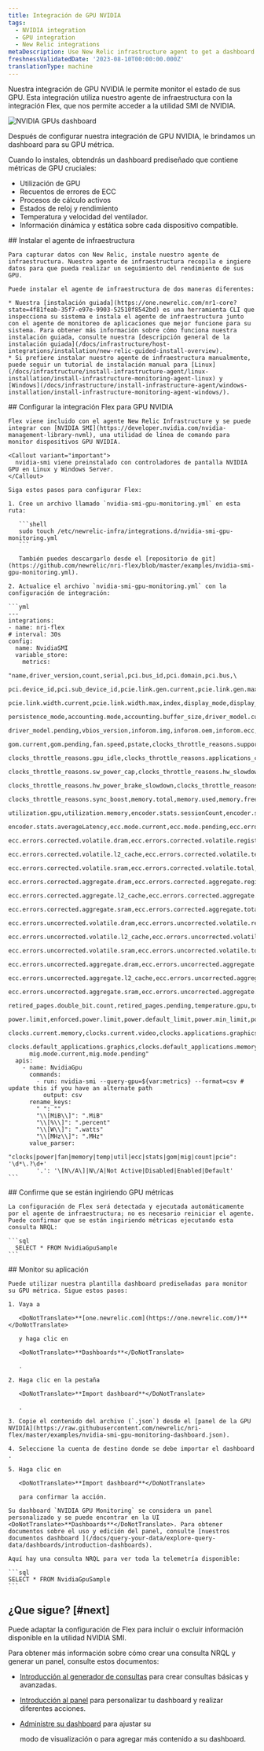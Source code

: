 ```yaml
---
title: Integración de GPU NVIDIA
tags:
  - NVIDIA integration
  - GPU integration
  - New Relic integrations
metaDescription: Use New Relic infrastructure agent to get a dashboard with GPU metrics.
freshnessValidatedDate: '2023-08-10T00:00:00.000Z'
translationType: machine
---
```



Nuestra integración de GPU NVIDIA le permite monitor el estado de sus GPU. Esta integración utiliza nuestro agente de infraestructura con la integración Flex, que nos permite acceder a la utilidad SMI de NVIDIA.

<img
  title="NVIDIA GPUs dashboard"
  alt="NVIDIA GPUs dashboard"
  src={infrastructureNVIDIAGPUDashboard}
/>

<figcaption>
  Después de configurar nuestra integración de GPU NVIDIA, le brindamos un dashboard para su GPU métrica.
</figcaption>

Cuando lo instales, obtendrás un dashboard prediseñado que contiene métricas de GPU cruciales:

* Utilización de GPU
* Recuentos de errores de ECC
* Procesos de cálculo activos
* Estados de reloj y rendimiento
* Temperatura y velocidad del ventilador.
* Información dinámica y estática sobre cada dispositivo compatible.

<Steps>
  <Step>
    ## Instalar el agente de infraestructura

    Para capturar datos con New Relic, instale nuestro agente de infraestructura. Nuestro agente de infraestructura recopila e ingiere datos para que pueda realizar un seguimiento del rendimiento de sus GPU.

    Puede instalar el agente de infraestructura de dos maneras diferentes:

    * Nuestra [instalación guiada](https://one.newrelic.com/nr1-core?state=4f81feab-35f7-e97e-9903-52510f8542bd) es una herramienta CLI que inspecciona su sistema e instala el agente de infraestructura junto con el agente de monitoreo de aplicaciones que mejor funcione para su sistema. Para obtener más información sobre cómo funciona nuestra instalación guiada, consulte nuestra [descripción general de la instalación guiada](/docs/infrastructure/host-integrations/installation/new-relic-guided-install-overview).
    * Si prefiere instalar nuestro agente de infraestructura manualmente, puede seguir un tutorial de instalación manual para [Linux](/docs/infrastructure/install-infrastructure-agent/linux-installation/install-infrastructure-monitoring-agent-linux) y [Windows](/docs/infrastructure/install-infrastructure-agent/windows-installation/install-infrastructure-monitoring-agent-windows/).
  </Step>

  <Step>
    ## Configurar la integración Flex para GPU NVIDIA

    Flex viene incluido con el agente New Relic Infrastructure y se puede integrar con [NVIDIA SMI](https://developer.nvidia.com/nvidia-management-library-nvml), una utilidad de línea de comando para monitor dispositivos GPU NVIDIA.

    <Callout variant="important">
      nvidia-smi viene preinstalado con controladores de pantalla NVIDIA GPU en Linux y Windows Server.
    </Callout>

    Siga estos pasos para configurar Flex:

    1. Cree un archivo llamado `nvidia-smi-gpu-monitoring.yml` en esta ruta:

       ```shell
       sudo touch /etc/newrelic-infra/integrations.d/nvidia-smi-gpu-monitoring.yml
       ```

       También puedes descargarlo desde el [repositorio de git](https://github.com/newrelic/nri-flex/blob/master/examples/nvidia-smi-gpu-monitoring.yml).

    2. Actualice el archivo `nvidia-smi-gpu-monitoring.yml` con la configuración de integración:

    ```yml
    --- 
    integrations:
    - name: nri-flex
    # interval: 30s
    config:
      name: NvidiaSMI
      variable_store:
        metrics: 
          "name,driver_version,count,serial,pci.bus_id,pci.domain,pci.bus,\
          pci.device_id,pci.sub_device_id,pcie.link.gen.current,pcie.link.gen.max,\
          pcie.link.width.current,pcie.link.width.max,index,display_mode,display_active,\
          persistence_mode,accounting.mode,accounting.buffer_size,driver_model.current,\
          driver_model.pending,vbios_version,inforom.img,inforom.oem,inforom.ecc,inforom.pwr,\
          gom.current,gom.pending,fan.speed,pstate,clocks_throttle_reasons.supported,\
          clocks_throttle_reasons.gpu_idle,clocks_throttle_reasons.applications_clocks_setting,\
          clocks_throttle_reasons.sw_power_cap,clocks_throttle_reasons.hw_slowdown,clocks_throttle_reasons.hw_thermal_slowdown,\
          clocks_throttle_reasons.hw_power_brake_slowdown,clocks_throttle_reasons.sw_thermal_slowdown,\
          clocks_throttle_reasons.sync_boost,memory.total,memory.used,memory.free,compute_mode,\
          utilization.gpu,utilization.memory,encoder.stats.sessionCount,encoder.stats.averageFps,\
          encoder.stats.averageLatency,ecc.mode.current,ecc.mode.pending,ecc.errors.corrected.volatile.device_memory,\
          ecc.errors.corrected.volatile.dram,ecc.errors.corrected.volatile.register_file,ecc.errors.corrected.volatile.l1_cache,\
          ecc.errors.corrected.volatile.l2_cache,ecc.errors.corrected.volatile.texture_memory,ecc.errors.corrected.volatile.cbu,\
          ecc.errors.corrected.volatile.sram,ecc.errors.corrected.volatile.total,ecc.errors.corrected.aggregate.device_memory,\
          ecc.errors.corrected.aggregate.dram,ecc.errors.corrected.aggregate.register_file,ecc.errors.corrected.aggregate.l1_cache,\
          ecc.errors.corrected.aggregate.l2_cache,ecc.errors.corrected.aggregate.texture_memory,ecc.errors.corrected.aggregate.cbu,\
          ecc.errors.corrected.aggregate.sram,ecc.errors.corrected.aggregate.total,ecc.errors.uncorrected.volatile.device_memory,\
          ecc.errors.uncorrected.volatile.dram,ecc.errors.uncorrected.volatile.register_file,ecc.errors.uncorrected.volatile.l1_cache,\
          ecc.errors.uncorrected.volatile.l2_cache,ecc.errors.uncorrected.volatile.texture_memory,ecc.errors.uncorrected.volatile.cbu,\
          ecc.errors.uncorrected.volatile.sram,ecc.errors.uncorrected.volatile.total,ecc.errors.uncorrected.aggregate.device_memory,\
          ecc.errors.uncorrected.aggregate.dram,ecc.errors.uncorrected.aggregate.register_file,ecc.errors.uncorrected.aggregate.l1_cache,\
          ecc.errors.uncorrected.aggregate.l2_cache,ecc.errors.uncorrected.aggregate.texture_memory,ecc.errors.uncorrected.aggregate.cbu,\
          ecc.errors.uncorrected.aggregate.sram,ecc.errors.uncorrected.aggregate.total,retired_pages.single_bit_ecc.count,\
          retired_pages.double_bit.count,retired_pages.pending,temperature.gpu,temperature.memory,power.management,power.draw,\
          power.limit,enforced.power.limit,power.default_limit,power.min_limit,power.max_limit,clocks.current.graphics,clocks.current.sm,\
          clocks.current.memory,clocks.current.video,clocks.applications.graphics,clocks.applications.memory,\
          clocks.default_applications.graphics,clocks.default_applications.memory,clocks.max.graphics,clocks.max.sm,clocks.max.memory,\
          mig.mode.current,mig.mode.pending"
      apis:
        - name: NvidiaGpu
          commands:
            - run: nvidia-smi --query-gpu=${var:metrics} --format=csv # update this if you have an alternate path
              output: csv
          rename_keys:
            " ": ""
            "\\[MiB\\]": ".MiB"
            "\\[%\\]": ".percent"
            "\\[W\\]": ".watts"
            "\\[MHz\\]": ".MHz"
          value_parser:
            "clocks|power|fan|memory|temp|util|ecc|stats|gom|mig|count|pcie": '\d*\.?\d+'
            '.': '\[N\/A\]|N\/A|Not Active|Disabled|Enabled|Default'
    ```
  </Step>

  <Step>
    ## Confirme que se están ingiriendo GPU métricas

    La configuración de Flex será detectada y ejecutada automáticamente por el agente de infraestructura; no es necesario reiniciar el agente. Puede confirmar que se están ingiriendo métricas ejecutando esta consulta NRQL:

    ```sql
      SELECT * FROM NvidiaGpuSample
    ```
  </Step>

  <Step>
    ## Monitor su aplicación

    Puede utilizar nuestra plantilla dashboard prediseñadas para monitor su GPU métrica. Sigue estos pasos:

    1. Vaya a

       <DoNotTranslate>**[one.newrelic.com](https://one.newrelic.com/)**</DoNotTranslate>

       y haga clic en

       <DoNotTranslate>**Dashboards**</DoNotTranslate>

       .

    2. Haga clic en la pestaña

       <DoNotTranslate>**Import dashboard**</DoNotTranslate>

       .

    3. Copie el contenido del archivo (`.json`) desde el [panel de la GPU NVIDIA](https://raw.githubusercontent.com/newrelic/nri-flex/master/examples/nvidia-smi-gpu-monitoring-dashboard.json).

    4. Seleccione la cuenta de destino donde se debe importar el dashboard .

    5. Haga clic en

       <DoNotTranslate>**Import dashboard**</DoNotTranslate>

       para confirmar la acción.

    Su dashboard `NVIDIA GPU Monitoring` se considera un panel personalizado y se puede encontrar en la UI <DoNotTranslate>**Dashboards**</DoNotTranslate>. Para obtener documentos sobre el uso y edición del panel, consulte [nuestros documentos dashboard ](/docs/query-your-data/explore-query-data/dashboards/introduction-dashboards).

    Aquí hay una consulta NRQL para ver toda la telemetría disponible:

    ```sql
    SELECT * FROM NvidiaGpuSample
    ```
  </Step>
</Steps>

## ¿Que sigue? [#next]

Puede adaptar la configuración de Flex para incluir o excluir información disponible en la utilidad NVIDIA SMI.

Para obtener más información sobre cómo crear una consulta NRQL y generar un panel, consulte estos documentos:

* [Introducción al generador de consultas](/docs/query-your-data/explore-query-data/query-builder/introduction-query-builder) para crear consultas básicas y avanzadas.

* [Introducción al panel](/docs/query-your-data/explore-query-data/dashboards/introduction-dashboards) para personalizar tu dashboard y realizar diferentes acciones.

* [Administre su dashboard](/docs/query-your-data/explore-query-data/dashboards/manage-your-dashboard) para ajustar su

  <InlinePopover type="dashboards"/>

  modo de visualización o para agregar más contenido a su dashboard.